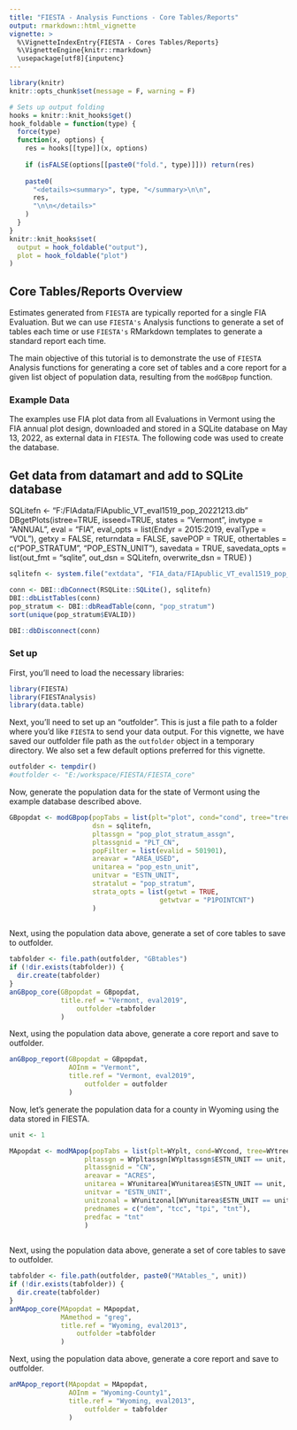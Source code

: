 ```yaml
---
title: "FIESTA - Analysis Functions - Core Tables/Reports"
output: rmarkdown::html_vignette
vignette: >
  %\VignetteIndexEntry{FIESTA - Cores Tables/Reports}
  %\VignetteEngine{knitr::rmarkdown}
  \usepackage[utf8]{inputenc}
---
```



```r
library(knitr)
knitr::opts_chunk$set(message = F, warning = F)
```

```r
# Sets up output folding
hooks = knitr::knit_hooks$get()
hook_foldable = function(type) {
  force(type)
  function(x, options) {
    res = hooks[[type]](x, options)
    
    if (isFALSE(options[[paste0("fold.", type)]])) return(res)
    
    paste0(
      "<details><summary>", type, "</summary>\n\n",
      res,
      "\n\n</details>"
    )
  }
}
knitr::knit_hooks$set(
  output = hook_foldable("output"),
  plot = hook_foldable("plot")
)
```


## Core Tables/Reports Overview

Estimates generated from `FIESTA` are typically reported for a single FIA Evaluation. But we can use `FIESTA's` Analysis functions to generate a set of tables each time or use `FIESTA's` RMarkdown templates to generate a standard report each time.

The main objective of this tutorial is to demonstrate the use of `FIESTA` Analysis functions for generating a core set of tables and a core report for a given list object of population data, resulting from the `modGBpop` function. 


### Example Data

The examples use FIA plot data from all Evaluations in Vermont using the FIA annual plot design, downloaded and stored in a SQLite database on May 13, 2022, as external data in `FIESTA`. The following code was used to create the database.

## Get data from datamart and add to SQLite database
SQLitefn <- "F:/FIAdata/FIApublic_VT_eval1519_pop_20221213.db"
DBgetPlots(istree=TRUE, isseed=TRUE, 
          states = "Vermont", 
          invtype = "ANNUAL",
          eval = "FIA", 
          eval_opts = list(Endyr = 2015:2019, evalType = "VOL"),
          getxy = FALSE,
          returndata = FALSE, 
          savePOP = TRUE, 
          othertables = c("POP_STRATUM", "POP_ESTN_UNIT"),
          savedata = TRUE, 
          savedata_opts = list(out_fmt = "sqlite", 
                               out_dsn = SQLitefn, 
                               overwrite_dsn = TRUE)
          )

```r
sqlitefn <- system.file("extdata", "FIA_data/FIApublic_VT_eval1519_pop_20221213.db", package="FIESTAnalysis")

conn <- DBI::dbConnect(RSQLite::SQLite(), sqlitefn)
DBI::dbListTables(conn)
pop_stratum <- DBI::dbReadTable(conn, "pop_stratum")
sort(unique(pop_stratum$EVALID))

DBI::dbDisconnect(conn)

```


### Set up

First, you'll need to load the necessary libraries:

```r
library(FIESTA)
library(FIESTAnalysis)
library(data.table)
```


Next, you'll need to set up an "outfolder". This is just a file path to a folder where you'd like `FIESTA` to send your data output. For this vignette, we have saved our outfolder file path as the `outfolder` object in a temporary directory. We also set a few default options preferred for this vignette.

```r
outfolder <- tempdir()
#outfolder <- "E:/workspace/FIESTA/FIESTA_core"
```




Now, generate the population data for the state of Vermont using the example database described above. 
```r
 
GBpopdat <- modGBpop(popTabs = list(plt="plot", cond="cond", tree="tree", seed="seed"),
                     dsn = sqlitefn,
                     pltassgn = "pop_plot_stratum_assgn",
                     pltassgnid = "PLT_CN", 
                     popFilter = list(evalid = 501901),
                     areavar = "AREA_USED",
                     unitarea = "pop_estn_unit",
                     unitvar = "ESTN_UNIT",
                     stratalut = "pop_stratum",
                     strata_opts = list(getwt = TRUE, 
                                      getwtvar = "P1POINTCNT")
                     )
                                
```


Next, using the population data above, generate a set of core tables to save to outfolder.

```r

tabfolder <- file.path(outfolder, "GBtables")
if (!dir.exists(tabfolder)) {
  dir.create(tabfolder)
}
anGBpop_core(GBpopdat = GBpopdat, 
             title.ref = "Vermont, eval2019", 
		         outfolder =tabfolder
             )

```


Next, using the population data above, generate a core report and save to outfolder.

```r

anGBpop_report(GBpopdat = GBpopdat, 
               AOInm = "Vermont",
               title.ref = "Vermont, eval2019", 
		           outfolder = outfolder
               )

```


Now, let's generate the population data for a county in Wyoming using the data stored in FIESTA. 
```r

unit <- 1

MApopdat <- modMApop(popTabs = list(plt=WYplt, cond=WYcond, tree=WYtree, seed=WYseed),
                   pltassgn = WYpltassgn[WYpltassgn$ESTN_UNIT == unit, ],
                   pltassgnid = "CN", 
                   areavar = "ACRES",
                   unitarea = WYunitarea[WYunitarea$ESTN_UNIT == unit, ],
                   unitvar = "ESTN_UNIT",
                   unitzonal = WYunitzonal[WYunitarea$ESTN_UNIT == unit, ],
                   prednames = c("dem", "tcc", "tpi", "tnt"),
                   predfac = "tnt"
                   )
                                
```

Next, using the population data above, generate a set of core tables to save to outfolder.

```r

tabfolder <- file.path(outfolder, paste0("MAtables_", unit))
if (!dir.exists(tabfolder)) {
  dir.create(tabfolder)
}
anMApop_core(MApopdat = MApopdat, 
             MAmethod = "greg",
             title.ref = "Wyoming, eval2013", 
		         outfolder =tabfolder
             )

```


Next, using the population data above, generate a core report and save to outfolder.

```r

anMApop_report(MApopdat = MApopdat, 
               AOInm = "Wyoming-County1",
               title.ref = "Wyoming, eval2013", 
		           outfolder = tabfolder
               )

```